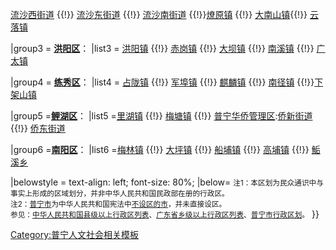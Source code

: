 {{Navbox
|name = 普宁市区域划分
|title = '''[[普宁市]]区域划分'''
|above = 国别：[[中华人民共和国]]　　[[省 (中華人民共和國)|省]]：[[广东省]]
|image = 
|state = {{{state<includeonly>|collapsed</includeonly>}}}

|group1style = background: #ececec; vertical-align: text-top; text-align: center;
|group1 = '''[[区划]]'''
|list1style = background: #ececec; vertical-align: text-top; text-align: center;
|list1 = ''' [[街道]]、[[镇]]、[[乡]] '''

|group2 = '''[[流沙区]]'''：
|list2 = [[流沙北街道]] {{!}} [[流沙西街道]] {{!}} [[流沙东街道]] {{!}} [[流沙南街道]] {{!}}[[燎原镇]] {{!}} [[大南山镇]]{{!}} [[云落镇]] 

|group3 = '''[[洪阳区]]'''：
|list3 = [[洪阳镇 (普宁市)|洪阳镇]] {{!}} [[赤岗镇]] {{!}} [[大坝镇 (普宁市)|大坝镇]] {{!}} [[南溪镇 (普宁市)|南溪镇]] {{!}} [[广太镇]] 

|group4 = '''[[练秀区]]'''：
|list4 = [[占陇镇]] {{!}} [[军埠镇]] {{!}} [[麒麟镇 (普宁市)|麒麟镇]] {{!}} [[南径镇]] {{!}}[[下架山镇]]

|group5 ='''[[鲤湖区]]'''：
|list5 =[[里湖镇]] {{!}} [[梅塘镇]] {{!}} [[普宁华侨管理区]]:[[侨新街道]]{{!}} [[侨东街道]]

|group6 ='''[[南阳区]]'''：
|list6 =[[梅林镇 (普宁市)|梅林镇]] {{!}} [[大坪镇 (普宁市)|大坪镇]] {{!}} [[船埔镇]] {{!}}  [[高埔镇]] {{!}} [[鮜溪乡]]

|belowstyle = text-align: left; font-size: 80%;
|below= <small>注1：本区划为民众通识中与事实上形成的区域划分，并非中华人民共和国民政部在册的行政区。<br />注2：[[普宁市]]为中华人民共和国宪法中[[不设区的市]]，并未直接设区。<br />参见：[[中华人民共和国县级以上行政区列表]]、[[中华人民共和国广东省乡级以上行政区列表|广东省乡级以上行政区列表]]、[[Template:普宁市行政区划|普宁市行政区划]]。</small>
}}<noinclude>[[Category:普宁人文社会相关模板]]
</noinclude>